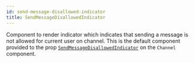 ```yaml
---
id: send-message-disallowed-indicator
title: SendMessageDisallowedIndicator
---
```


Component to render indicator which indicates that sending a message is not allowed for current user on channel.
This is the default component provided to the prop [`SendMessageDisallowedIndicator`](../../../../ui-components/channel#sendmessagedisallowedindicator) on the `Channel` component.
